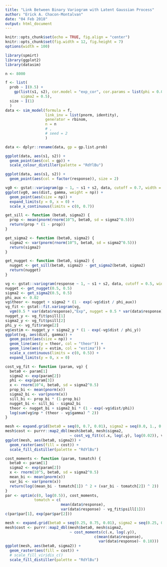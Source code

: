 ```yaml
---
title: "Link Between Binary Variogram with Latent Gaussian Process"
author: "Erick A. Chacon-Montalvan"
date: "04 Feb 2018"
output: html_document
---
```


```r
knitr::opts_chunk$set(echo = TRUE, fig.align = "center")
knitr::opts_chunk$set(fig.width = 12, fig.height = 7)
options(width = 100)
```

```r
library(spmirt)
library(ggplot2)
library(datasim)
```

```r
n <- 8000

f <- list(
  prob ~ I(0.5) +
    gp(list(s1, s2), cor.model = "exp_cor", cor.params = list(phi = 0.02),
       sigma2 = 0.5),
  size ~ I(1)
  )
data <- sim_model(formula = f,
                  link_inv = list(pnorm, identity),
                  generator = rbinom,
                  n = n
                  # ,
                  # seed = 2
                  )

data <- dplyr::rename(data, gp = gp.list.prob)

ggplot(data, aes(s1, s2)) +
  geom_point(aes(col = gp)) +
  scale_colour_distiller(palette = "RdYlBu")

ggplot(data, aes(s1, s2)) +
  geom_point(aes(col = factor(response)), size = 2)

vg0 <- gstat::variogram(gp ~ 1, ~ s1 + s2, data, cutoff = 0.7, width = 0.005)
ggplot(vg0, aes(dist, gamma, weight = np)) +
  geom_point(aes(size = np)) +
  expand_limits(y = 0, x = 0) +
  scale_x_continuous(limits = c(0, 0.7))

```

```r

get_sill <- function (beta0, sigma2) {
  prop <- mean(pnorm(rnorm(10^5, beta0, sd = sigma2^0.5)))
  return(prop * (1 - prop))
}

get_sigma2 <- function (beta0, sigma2) {
  sigma2 <- var(pnorm(rnorm(10^5, beta0, sd = sigma2^0.5)))
  return(sigma2)
}

get_nugget <- function (beta0, sigma2) {
  nugget <- get_sill(beta0, sigma2) - get_sigma2(beta0, sigma2)
  return(nugget)
}

vg <- gstat::variogram(response ~ 1, ~ s1 + s2, data, cutoff = 0.5, width = 0.005)
nugget <- get_nugget(0.5, 0.5)
sigma2 <- get_sigma2(0.5, 0.5)
phi_aux <- 0.02
vg$theor <- nugget + sigma2 * (1 - exp(-vg$dist / phi_aux))
vg_fit <- gstat::fit.variogram(vg,
  vgm(0.5 * var(data$response),"Exp", nugget = 0.5 * var(data$response)))
nugget_y <- vg_fit$psill[1]
sigma2_y <- vg_fit$psill[2]
phi_y <- vg_fit$range[2]
vg$estim <- nugget_y + sigma2_y * (1 - exp(-vg$dist / phi_y))
ggplot(vg, aes(dist, gamma)) +
  geom_point(aes(size = np)) +
  geom_line(aes(y = theor, col = "theor")) +
  geom_line(aes(y = estim, col = "estima")) +
  scale_x_continuous(limits = c(0, 0.5)) +
  expand_limits(y = 0, x = 0)

```

```r

cost_vg_fit <- function (param, vg) {
  beta0 <- param[1]
  sigma2 <- exp(param[2])
  phi <- exp(param[3])
  x <- rnorm(10^4, beta0, sd = sigma2^0.5)
  prop_bi <- mean(pnorm(x))
  sigma2_bi <- var(pnorm(x))
  sill_bi <- prop_bi * (1-prop_bi)
  nugget_bi <- sill_bi - sigma2_bi
  theor <- nugget_bi + sigma2_bi * (1 - exp(-vg$dist/phi))
  log(sum(vg$np * (theor - vg$gamma) ^ 2))
}

mesh <- expand.grid(beta0 = seq(0, 0.7, 0.01), sigma2 = seq(0.0, 1., 0.01))
mesh$cost <- purrr::map2_dbl(mesh$beta0, mesh$sigma2,
                             ~ cost_vg_fit(c(.x, log(.y), log(0.02)), vg))
ggplot(mesh, aes(beta0, sigma2)) +
  geom_raster(aes(fill = cost)) +
  scale_fill_distiller(palette = "RdYlBu")

```

```r
cost_moments <- function (param, tomatch) {
  beta0 <- param[1]
  sigma2 <- exp(param[2])
  x <- rnorm(10^5, beta0, sd = sigma2^0.5)
  mean_bi <- mean(pnorm(x))
  var_bi <- var(pnorm(x))
  return(log((mean_bi - tomatch[1]) ^ 2 + (var_bi - tomatch[2]) ^ 2))
}
par <- optim(c(0, log(0.5)), cost_moments,
             tomatch = c(
                         mean(data$response),
                         var(data$response) - vg_fit$psill[1]))
c(par$par[1], exp(par$par[2]))

mesh <- expand.grid(beta0 = seq(0.25, 0.75, 0.01), sigma2 = seq(0.25, 0.75, 0.01))
mesh$cost <- purrr::map2_dbl(mesh$beta0, mesh$sigma2,
                             ~ cost_moments(c(.x, log(.y)),
                                        c(mean(data$response),
                                          var(data$response)- 0.18)))
ggplot(mesh, aes(beta0, sigma2)) +
  geom_raster(aes(fill = cost)) +
  # scale_fill_viridis_c()
  scale_fill_distiller(palette = "RdYlBu")

```
